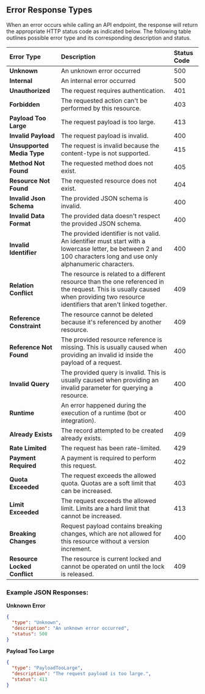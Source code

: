 ## Error Response Types

When an error occurs while calling an API endpoint, the response will return the appropriate HTTP status code as indicated below. The following table outlines possible error type and its corresponding description and status.

| **Error Type**               | **Description**                                                                                                                                                                     | **Status Code** |
| :--------------------------- | :---------------------------------------------------------------------------------------------------------------------------------------------------------------------------------- | :-------------- |
| **Unknown**                  | An unknown error occurred                                                                                                                                                           | 500             |
| **Internal**                 | An internal error occurred                                                                                                                                                          | 500             |
| **Unauthorized**             | The request requires authentication.                                                                                                                                                | 401             |
| **Forbidden**                | The requested action can't be performed by this resource.                                                                                                                           | 403             |
| **Payload Too Large**        | The request payload is too large.                                                                                                                                                   | 413             |
| **Invalid Payload**          | The request payload is invalid.                                                                                                                                                     | 400             |
| **Unsupported Media Type**   | The request is invalid because the content-type is not supported.                                                                                                                   | 415             |
| **Method Not Found**         | The requested method does not exist.                                                                                                                                                | 405             |
| **Resource Not Found**       | The requested resource does not exist.                                                                                                                                              | 404             |
| **Invalid Json Schema**      | The provided JSON schema is invalid.                                                                                                                                                | 400             |
| **Invalid Data Format**      | The provided data doesn't respect the provided JSON schema.                                                                                                                         | 400             |
| **Invalid Identifier**       | The provided identifier is not valid. An identifier must start with a lowercase letter, be between 2 and 100 characters long and use only alphanumeric characters.                  | 400             |
| **Relation Conflict**        | The resource is related to a different resource than the one referenced in the request. This is usually caused when providing two resource identifiers that aren't linked together. | 409             |
| **Reference Constraint**     | The resource cannot be deleted because it's referenced by another resource.                                                                                                         | 409             |
| **Reference Not Found**      | The provided resource reference is missing. This is usually caused when providing an invalid id inside the payload of a request.                                                    | 400             |
| **Invalid Query**            | The provided query is invalid. This is usually caused when providing an invalid parameter for querying a resource.                                                                  | 400             |
| **Runtime**                  | An error happened during the execution of a runtime (bot or integration).                                                                                                           | 400             |
| **Already Exists**           | The record attempted to be created already exists.                                                                                                                                  | 409             |
| **Rate Limited**             | The request has been rate-limited.                                                                                                                                                  | 429             |
| **Payment Required**         | A payment is required to perform this request.                                                                                                                                      | 402             |
| **Quota Exceeded**           | The request exceeds the allowed quota. Quotas are a soft limit that can be increased.                                                                                               | 403             |
| **Limit Exceeded**           | The request exceeds the allowed limit. Limits are a hard limit that cannot be increased.                                                                                            | 413             |
| **Breaking Changes**         | Request payload contains breaking changes, which are not allowed for this resource without a version increment.                                                                     | 400             |
| **Resource Locked Conflict** | The resource is current locked and cannot be operated on until the lock is released.                                                                                                | 409             |

### Example JSON Responses:

**Unknown Error**

```json
{
  "type": "Unknown",
  "description": "An unknown error occurred",
  "status": 500
}
```

**Payload Too Large**

```json
{
  "type": "PayloadTooLarge",
  "description": "The request payload is too large.",
  "status": 413
}
```
